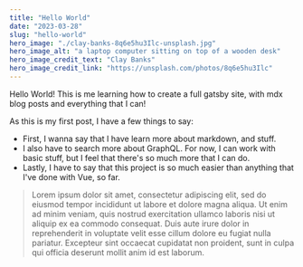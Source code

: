 ```yaml
---
title: "Hello World"
date: "2023-03-28"
slug: "hello-world"
hero_image: "./clay-banks-8q6e5hu3Ilc-unsplash.jpg"
hero_image_alt: "a laptop computer sitting on top of a wooden desk"
hero_image_credit_text: "Clay Banks"
hero_image_credit_link: "https://unsplash.com/photos/8q6e5hu3Ilc"
---
```


Hello World! This is me learning how to create a full gatsby site, with mdx blog posts and everything that I can!

As this is my first post, I have a few things to say:
* First, I wanna say that I have learn more about markdown, and stuff.
* I also have to search more about GraphQL. For now, I can work with basic stuff, but I feel that there's so much more that I can do.
* Lastly, I have to say that this project is so much easier than anything that I've done with Vue, so far.

> Lorem ipsum dolor sit amet, consectetur adipiscing elit, sed do eiusmod tempor incididunt ut labore et dolore magna aliqua. Ut enim ad minim veniam, quis nostrud exercitation ullamco laboris nisi ut aliquip ex ea commodo consequat. Duis aute irure dolor in reprehenderit in voluptate velit esse cillum dolore eu fugiat nulla pariatur. Excepteur sint occaecat cupidatat non proident, sunt in culpa qui officia deserunt mollit anim id est laborum.